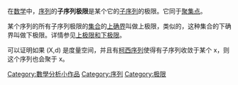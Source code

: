在[[数学|数学]]中，[[序列|序列]]的'''子序列极限'''是某个它的[[子序列|子序列]]的极限。它同于[[聚集点|聚集点]]。

某个序列的所有子序列极限的[[集合|集合]]的[[上确界|上确界]]叫做上极限，类似的，这种集合的下确界叫做下极限。详情参见[[上极限和下极限|上极限和下极限]]。

可以证明如果 (X,d) 是度量空间，并且有[[柯西序列|柯西序列]]使得有子序列收敛于某个 x，则这个序列也会聚于 x。

[[Category:數學分析小作品|Category:數學分析小作品]]
[[Category:序列|Category:序列]]
[[Category:极限|Category:极限]]